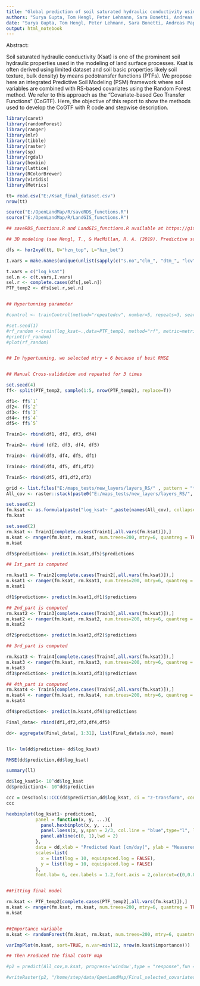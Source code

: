 ---
title: "Global prediction of soil saturated hydraulic conductivity using random forest in a Covariate-based Geo Transfer Functions (CoGTF) framework"
authors: "Surya Gupta, Tom Hengl, Peter Lehmann, Sara Bonetti, Andreas Papritz, Dani Or"
date: "Surya Gupta, Tom Hengl, Peter Lehmann, Sara Bonetti, Andreas Papritz, Dani Or"
output: html_notebook
---
Abstract:

Soil saturated hydraulic conductivity (Ksat) is one of the prominent soil hydraulic properties used in the modeling of land surface processes. Ksat is often derived using limited dataset and soil basic properties likely soil texture, bulk density) by means pedotransfer functions (PTFs). We propose here an integrated Predictive Soil Modeling (PSM) framework where soil variables are combined with RS-based covariates using the Random Forest method. We refer to this approach as the “Covariate-based Geo Transfer Functions” (CoGTF). Here, the objective of this report to show the methods used to develop the CoGTF with R code and stepwise description.   

```{r}
library(caret)
library(randomForest)
library(ranger)
library(mlr)
library(tibble)
library(raster)
library(sp)
library(rgdal)
library(hexbin)
library(lattice)
library(RColorBrewer)
library(viridis)
library(Metrics)

tt= read.csv("E:/Ksat_final_dataset.csv")
nrow(tt)

source("E:/OpenLandMap/R/saveRDS_functions.R")
source("E:/OpenLandMap/R/LandGIS_functions.R")

## saveRDS_functions.R and LandGIS_functions.R available at https://github.com/Envirometrix/LandGISmaps/tree/477460d1d0099646c508f65e68769b9edf050ce8/functions

## 3D modeling (see Hengl, T., & MacMillan, R. A. (2019). Predictive soil mapping with R. Lulu. com.)

dfs <- hor2xyd(tt, U="hzn_top", L="hzn_bot")

I.vars = make.names(unique(unlist(sapply(c("s.no","clm_", "dtm_", "lcv", "veg_", "olm_c", "olm_s", "olm_bd","DEPTH"), function(i){names(dfs)[grep(i, names(dfs))]}))))

t.vars = c("log_ksat")
sel.n <- c(t.vars,I.vars)
sel.r <- complete.cases(dfs[,sel.n])
PTF_temp2 <- dfs[sel.r,sel.n]


## Hypertunning parameter

#control <- trainControl(method="repeatedcv", number=5, repeats=3, search="random")

#set.seed(1)
#rf_random <-train(log_ksat~.,data=PTF_temp2, method="rf", metric=metric, tuneLength=15, trControl=control)
#print(rf_random)
#plot(rf_random)


## In hypertunning, we selected mtry = 6 because of best RMSE


## Manual Cross-validation and repeated for 3 times

set.seed(4)
ff<- split(PTF_temp2, sample(1:5, nrow(PTF_temp2), replace=T))

df1<- ff$`1`
df2<- ff$`2`
df3<- ff$`3`
df4<- ff$`4`
df5<- ff$`5`

Train1<- rbind(df1, df2, df3, df4)

Train2<- rbind (df2, df3, df4, df5)

Train3<- rbind(df3, df4, df5, df1)

Train4<- rbind(df4, df5, df1,df2)

Train5<- rbind(df5, df1,df2,df3)

grid <- list.files("E:/maps_tests/new_layers/layers_RS/" , pattern = "*.tif$")
All_cov <- raster::stack(paste0("E:/maps_tests/new_layers/layers_RS/", grid))

set.seed(2) 
fm.ksat <- as.formula(paste("log_ksat~ ",paste(names(All_cov), collapse = "+")))
fm.ksat

set.seed(2) 
rm.ksat <- Train1[complete.cases(Train1[,all.vars(fm.ksat)]),]
m.ksat <- ranger(fm.ksat, rm.ksat, num.trees=200, mtry=6, quantreg = TRUE)
m.ksat

df5$prediction<- predict(m.ksat,df5)$predictions

## Ist_part is computed

rm.ksat1 <- Train2[complete.cases(Train2[,all.vars(fm.ksat)]),]
m.ksat1 <- ranger(fm.ksat, rm.ksat1, num.trees=200, mtry=6, quantreg = TRUE)
m.ksat1

df1$prediction<- predict(m.ksat1,df1)$predictions

## 2nd_part is computed
rm.ksat2 <- Train3[complete.cases(Train3[,all.vars(fm.ksat)]),]
m.ksat2 <- ranger(fm.ksat, rm.ksat2, num.trees=200, mtry=6, quantreg = TRUE)
m.ksat2

df2$prediction<- predict(m.ksat2,df2)$predictions

## 3rd_part is computed

rm.ksat3 <- Train4[complete.cases(Train4[,all.vars(fm.ksat)]),]
m.ksat3 <- ranger(fm.ksat, rm.ksat3, num.trees=200, mtry=6, quantreg = TRUE)
m.ksat3
df3$prediction<- predict(m.ksat3,df3)$predictions

## 4th_part is computed
rm.ksat4 <- Train5[complete.cases(Train5[,all.vars(fm.ksat)]),]
m.ksat4 <- ranger(fm.ksat, rm.ksat4, num.trees=200, mtry=6, quantreg = TRUE)
m.ksat4

df4$prediction<- predict(m.ksat4,df4)$predictions

Final_data<- rbind(df1,df2,df3,df4,df5)

dd<- aggregate(Final_data[, 1:31], list(Final_data$s.no), mean)


ll<- lm(dd$prediction~ dd$log_ksat)

RMSE(dd$prediction,dd$log_ksat)

summary(ll)

dd$log_ksat1<- 10^dd$log_ksat
dd$prediction1<- 10^dd$prediction

ccc = DescTools::CCC(dd$prediction,dd$log_ksat, ci = "z-transform", conf.level = 0.95, na.rm=TRUE)$rho.c
ccc

hexbinplot(log_ksat1~ prediction1, 
           panel = function(x, y, ...){
             panel.hexbinplot(x, y, ...)
             panel.loess(x, y,span = 2/3, col.line = "blue",type="l", lty=2, lwd = 4)
             panel.abline(c(0, 1),lwd = 2)
           },
           data = dd,xlab = "Predicted Ksat [cm/day]", ylab = "Measured Ksat [cm/day]",cex.axis = 4, aspect="1", xbins=80, colramp = function(n) {viridis (8,  alpha = 1, begin = 0, end = 1, direction = -1,option = "C")},xlim=c(0.1,10000), ylim=c(0.1,10000),
           scales=list(
             x = list(log = 10, equispaced.log = FALSE), 
             y = list(log = 10, equispaced.log = FALSE)
           ),
           font.lab= 6, cex.labels = 1.2,font.axis = 2,colorcut=c(0,0.01,0.03,0.07,0.15,0.25,0.5,0.75,1) )


##Fitting final model

rm.ksat <- PTF_temp2[complete.cases(PTF_temp2[,all.vars(fm.ksat)]),]
m.ksat <- ranger(fm.ksat, rm.ksat, num.trees=200, mtry=6, quantreg = TRUE)
m.ksat


##Importance variable
m.ksat <- randomForest(fm.ksat, rm.ksat, num.trees=200, mtry=6, quantreg = TRUE)

varImpPlot(m.ksat, sort=TRUE, n.var=min(12, nrow(m.ksat$importance)))

## Then Produced the final CoGTF map

#p2 = predict(All_cov,m.ksat, progress='window',type = "response",fun = function(model, ...) predict(model, ...)$predictions)

#writeRaster(p2, "/home/step/data/OpenLandMap/Final_selected_covariates/New_raster_layer/Final_RF_0cm.tif")




```


